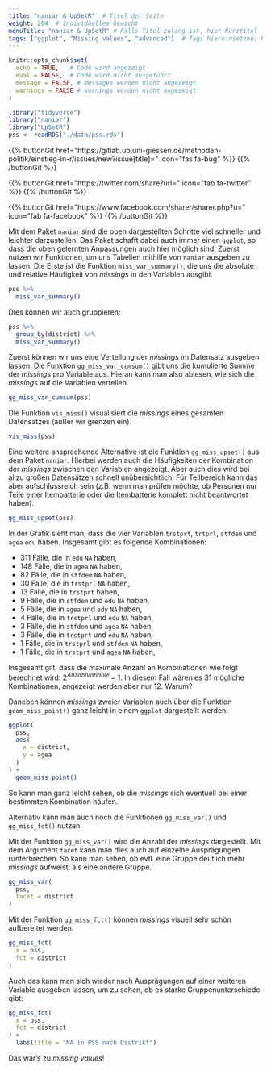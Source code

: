 ```yaml
---
title: "naniar & UpSetR"  # Titel der Seite
weight: 204  # Individuelles Gewicht 
menuTitle: "naniar & UpSetR" # Falls Titel zulang ist, hier Kurztitel
tags: ["ggplot", "Missing values", "advanced"]  # Tags hiereinsetzen; Kurzwort, was auf der Seite passsiert
---
```

```r
knitr::opts_chunk$set(
  echo = TRUE,   # Code wird angezeigt
  eval = FALSE,  # Code wird nicht ausgeführt
  message = FALSE, # Messages werden nicht angezeigt
  warnings = FALSE # warnings werden nicht angezeigt
)

library("tidyverse")
library("naniar")
library("UpSetR")
pss <- readRDS("./data/pss.rds")
```

{{% buttonGit href=\"https\:\/\/gitlab.ub.uni-giessen.de\/methoden-politik\/einstieg-in-r\/issues\/new?issue[title]=\" icon=\"fas fa-bug\" %}} {{% /buttonGit %}} 

{{% buttonGit href=\"https\:\/\/twitter.com\/share?url=\" icon=\"fab fa-twitter\" %}} {{% /buttonGit %}}

{{% buttonGit href=\"https\:\/\/www.facebook.com\/sharer\/sharer.php?u=\" icon=\"fab fa-facebook\" %}} {{% /buttonGit %}}

Mit dem Paket `naniar` sind die oben dargestellten Schritte viel schneller und leichter darzustellen. Das Paket schafft dabei auch immer einen `ggplot`, so dass die oben gelernten Anpassungen auch hier möglich sind. Zuerst nutzen wir Funktionen, um uns Tabellen mithilfe von `naniar` ausgeben zu lassen. Die Erste ist die Funktion `miss_var_summary()`, die uns die absolute und relative Häufigkeit von *missings* in den Variablen ausgibt. 

``` r
pss %>%
  miss_var_summary()
```

Dies können wir auch gruppieren:
``` r
pss %>% 
  group_by(district) %>% 
  miss_var_summary()
```

Zuerst können wir uns eine Verteilung der *missings* im Datensatz ausgeben lassen. Die Funktion `gg_miss_var_cumsum()` gibt uns die kumulierte Summe der *missings* pro Variable aus. Hieran kann man also ablesen, wie sich die *missings* auf die Variablen verteilen.

```r
gg_miss_var_cumsum(pss)
```

Die Funktion `vis_miss()` visualisiert die *missings* eines gesamten Datensatzes (außer wir grenzen ein). 

``` r
vis_miss(pss)
```

Eine weitere ansprechende Alternative ist die Funktion `gg_miss_upset()` aus dem Paket `naniar`. Hierbei werden auch die Häufigkeiten der Kombination der *missings* zwischen den Variablen angezeigt. Aber auch dies wird bei allzu großen Datensätzen schnell unübersichtlich. Für Teilbereich kann das aber aufschlussreich sein (z.B. wenn man prüfen möchte, ob Personen nur Teile einer Itembatterie oder die Itembatterie komplett nicht beantwortet haben).

``` r
gg_miss_upset(pss)
```

In der Grafik sieht man, dass die vier Variablen `trstprt`, `trtprl`, `stfdem` und `agea` `edu` haben. Insgesamt gibt es folgende Kombinationen:

- 311 Fälle, die in `edu` `NA` haben, 
- 148 Fälle, die in `agea` `NA` haben, 
- 82 Fälle, die in `stfdem` `NA` haben, 
- 30 Fälle, die in `trstprl` `NA` haben, 
- 13 Fälle, die in `trstprt` haben, 
- 9 Fälle, die in `stfdem` und `edu` `NA` haben, 
- 5 Fälle, die in `agea` und `edy` `NA` haben, 
- 4 Fälle, die in `trstprl` und `edu` `NA` haben, 
- 3 Fälle, die in `stfdem` und `agea` `NA` haben, 
- 3 Fälle, die in `trstprt` und `edu` `NA` haben, 
- 1 Fälle, die in `trstprl` und `stfdem` `NA` haben, 
- 1 Fälle, die in `trstprt` und `agea` `NA` haben, 

Insgesamt gilt, dass die maximale Anzahl an Kombinationen wie folgt berechnet wird: $2^{Anzahl Variable} - 1$. In diesem Fall wären es 31 mögliche Kombinationen, angezeigt werden aber nur 12. Warum?

Daneben können *missings* zweier Variablen auch über die Funktion `geom_miss_point()` ganz leicht in einem `ggplot` dargestellt werden:
``` r
ggplot(
  pss,
  aes(
    x = district,
    y = agea
  )
) +
  geom_miss_point() 
```

So kann man ganz leicht sehen, ob die *missings* sich eventuell bei einer bestimmten Kombination häufen. 

Alternativ kann man auch noch die Funktionen `gg_miss_var()` und `gg_miss_fct()` nutzen. 

Mit der Funktion `gg_miss_var()` wird die Anzahl der *missings* dargestellt. Mit dem Argument `facet` kann man dies auch auf einzelne Ausprägungen runterbrechen. So kann man sehen, ob evtl. eine Gruppe deutlich mehr *missings* aufweist, als eine andere Gruppe.
```r
gg_miss_var(
  pss,
  facet = district
)

```
Mit der Funktion `gg_miss_fct()` können *missings* visuell sehr schön aufbereitet werden. 

``` r
gg_miss_fct(
  x = pss, 
  fct = district
)
```
Auch das kann man sich wieder nach Ausprägungen auf einer weiteren Variable ausgeben lassen, um zu sehen, ob es starke Gruppenunterschiede gibt:
``` r
gg_miss_fct(
  x = pss, 
  fct = district
) + 
  labs(title = "NA in PSS nach Distrikt")
```

Das war's zu *missing values*!